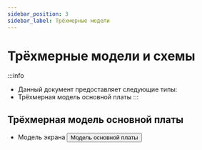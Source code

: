 ```yaml
---
sidebar_position: 3
sidebar_label: Трёхмерные модели
---
```




# Трёхмерные модели и схемы

:::info
* Данный документ предоставляет следующие типы:
* Трёхмерная модель основной платы
:::






## Трёхмерная модель основной платы

* Модель экрана
    <Button variant="contained" disableElevation href="https://cdn.mellow.klipper.cn/STEP/FLY-TFT-V2.step">Модель основной платы</Button>
